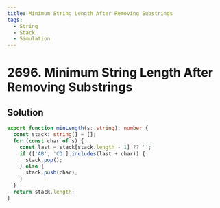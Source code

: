 ```yaml
---
title: Minimum String Length After Removing Substrings
tags:
  - String
  - Stack
  - Simulation
---
```


# 2696. Minimum String Length After Removing Substrings

<Badges>
  <LevelBadge level="easy" />
  <TopicBadge name="String" slug="string" />
  <TopicBadge name="Stack" slug="stack" />
  <TopicBadge name="Simulation" slug="simulation" />
</Badges>

## Solution

```typescript filename="solution.ts" copy
export function minLength(s: string): number {
  const stack: string[] = [];
  for (const char of s) {
    const last = stack[stack.length - 1] ?? '';
    if (['AB', 'CD'].includes(last + char)) {
      stack.pop();
    } else {
      stack.push(char);
    }
  }
  return stack.length;
}
```

<ProblemLink
  codingSite="leetcode"
  href="https://leetcode.com/problems/minimum-string-length-after-removing-substrings"
  title="Minimum String Length After Removing Substrings"
/>

